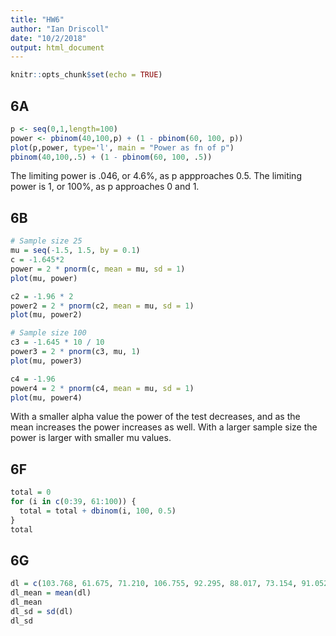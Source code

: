 ```yaml
---
title: "HW6"
author: "Ian Driscoll"
date: "10/2/2018"
output: html_document
---
```


```r
knitr::opts_chunk$set(echo = TRUE)
```

## 6A

```r
p <- seq(0,1,length=100)
power <- pbinom(40,100,p) + (1 - pbinom(60, 100, p))
plot(p,power, type='l', main = "Power as fn of p")
pbinom(40,100,.5) + (1 - pbinom(60, 100, .5))
```

The limiting power is .046, or 4.6%, as p appproaches 0.5. The limiting power is 1, or 100%, as p approaches 0 and 1.

## 6B

```r
# Sample size 25
mu = seq(-1.5, 1.5, by = 0.1)
c = -1.645*2
power = 2 * pnorm(c, mean = mu, sd = 1)
plot(mu, power)

c2 = -1.96 * 2
power2 = 2 * pnorm(c2, mean = mu, sd = 1)
plot(mu, power2)

# Sample size 100
c3 = -1.645 * 10 / 10
power3 = 2 * pnorm(c3, mu, 1)
plot(mu, power3)

c4 = -1.96
power4 = 2 * pnorm(c4, mean = mu, sd = 1)
plot(mu, power4)
```

With a smaller alpha value the power of the test decreases, and as the mean increases the power increases as well. With a larger sample size the power is larger with smaller mu values.

## 6F

```r
total = 0
for (i in c(0:39, 61:100)) {
  total = total + dbinom(i, 100, 0.5)
}
total

```

## 6G

```r
dl = c(103.768, 61.675, 71.210, 106.755, 92.295, 88.017, 73.154, 91.052, 100.615, 108.579, 123.086, 76.014, 102.754, 73.003, 84.023, 89.222, 88.062, 90.677, 82.115, 90.479)
dl_mean = mean(dl)
dl_mean
dl_sd = sd(dl)
dl_sd
```

